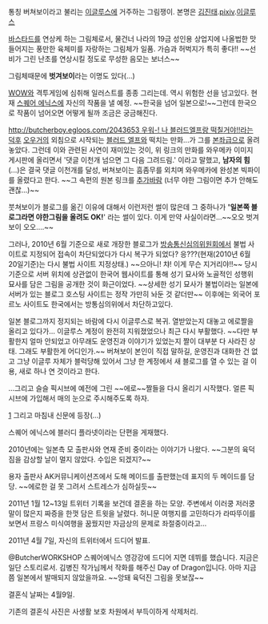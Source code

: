 통칭 버쳐보이라고 불리는 [[이글루스]]에 거주하는 그림쟁이. 본명은 [[김진태]].[http://www.pixiv.net/member.php?id=2367927 pixiv].[http://butcherboy.egloos.com/ 이글루스]

[[바스타드]]를 연상케 하는 그림체로서, 물건너 나라의 19금 성인용 상업지에 나올법한 맛들어지는 풍만한 육체미를 자랑하는 그림체가 일품. 가슴과 허벅지가 특히 좋다!! ~~선비가 그린 난초를 연상시킬 정도로 무성한 음모는 보너스~~

그림체때문에 '''벗겨보이'''라는 이명도 있다(...)

[[WOW]]와 격투게임에 심취해 일러스트를 종종 그리는데. 역시 위험한 선을 넘고있다. 현재 [[스퀘어 에닉스]]에 자신의 작품을 낼 예정. ~~한국을 넘어 일본으로!~~그런데 한국으로 작품이 넘어오면 어떻게 될까 조금은 궁금해진다.

[[http://butcherboy.egloos.com/2043653 우워-! 나 블러드엘프랑 떡칠거야!!]]라는 [[덕후]] [[오우거]]의 외침으로 시작되는 [[블러드 엘프]]와 떡치는 만화...가 그를 [[본좌]]급으로 올려놓았다. 그런데 이와 관련된 사연이 재미있는 것이, 위 링크의 만화를 와우메카 이미지 게시판에 올리면서 '댓글 이천개 넘으면 그 다음 그려드림.' 이라고 말했고, '''남자의 힘'''(...)은 결국 댓글 이천개를 달성, 버쳐보이는 흠좀무를 외치며 와우메카에 완성본 빅파이를 올렸다고 한다. ~~그 속편의 원본 링크를 [[추가바람]] (너무 야한 그림이면 추가 안해도 괜찮...)~~

붓쳐보이가 블로그를 옮긴 이유에 대해서 이런저런 썰이 많은데 그 중하나가 ''''일본쪽 블로그라면 야한그림을 올려도 OK!'''' 라는 썰이 있다. 이게 만약 사실이라면...~~오오 벗겨보이 오오….~~

그러나, 2010년 6월 기준으로 새로 개장한 블로그가 [[방송통신심의위원회]]에서 불법 사이트로 지정되어 접속이 차단되었다가 다시 복구가 되었다? 응???(현재(2010년 6월 20일기준)는 다시 불법 사이트 지정상태.) ~~으아니! 챠! 이게 무슨 지거리야!!~~ 당시 기준으로 서버 위치에 상관없이 한국어 웹사이트를 통해 성기 묘사와 노골적인 성행위 묘사를 담은 그림을 공개한 것이 화근이었다. ~~상세한 성기 묘사가 불법이라는 일본에 서버가 있는 블로그 호스팅 사이트는 정작 가만히 놔둔 것 같더만~~ 이후에는 외국어 포르노 사이트도 한국에서는 방통심의위에서 차단하고있다.

일본 블로그까지 정지되는 바람에 다시 이글루스로 복귀. 열받았는지 대놓고 에로짤을 올리고 있다가… 이글루스 계정이 완전히 지워졌었으나 최근 다시 부활했다. ~~다만 부활한지 얼마 안되었고 아무래도 운영진과 이야기가 있었는지 짤이 대부분 다 사라진 상태. 그래도 부활한게 어디인가.~~ 버쳐보이 본인이 직접 말하길, 운영진과 대화한 건 없고 그냥 이글루 자체가 블럭당해 있어서 그냥 한 계정에서 새 블로그를 열 수 있는 걸 이용, 새로 하나 연 것이라고 한다.

…그리고 슬슬 픽시브에 예전에 그린 ~~에로~~짤들을 다시 올리기 시작했다. 얼른 픽시브에 가입해서 매의 눈으로 주시해주도록 하자.

[http://news.kukinews.com/article/view.asp?page=1&gCode=cul&arcid=0003584423&code=13110000] 그리고 마침내 신문에 등장(…)

스퀘어 에닉스에 블러디 플라넷이라는 단편을 게재했다.

2010년에는 일본측 모 출판사와 연재 준비 중이라는 이야기가 나왔다. ~~그분의 육덕짐을 감상할 날이 멀지 않았다. 수입은 되겠지?~~

용자 출판사 AK커뮤니케이션즈에서 도해 메이드를 출판했는데 표지의 두 메이드를 담당. ~~에로한 걸 못 그려서 스트레스가 심하실듯~~

2011년 1월 12~13일 트위터 기록을 보건데 결혼을 하는 모양. 주변에서 이러쿵 저러쿵 말이 많은지 짜증을 한껏 담은 트윗을 날렸다. 허니문 여행지를 고민하다가 라따뚜이를 보면서 프랑스 미식여행을 꿈꿨지만 자금상의 문제로 좌절중이라고...

2011년 4월 7일, 자신의 트위터에서 드디어 발표.

@ButcherWORKSHOP 
스퀘어에닉스 영강강에 드디어 지면 데뷔를 했습니다. 지금은 일단 스토리로서. 김병진 작가님께서 작화를 해주신 Day of Dragon입니다. 아마 지금쯤 일본에서 발매되지 않았을까요. ~~앙돼 육덕진 그림을 못보잖~~

결혼식 날짜는 4월9일.

기존의 결혼식 사진은 사생활 보호 차원에서 부득이하게 삭제처리.
